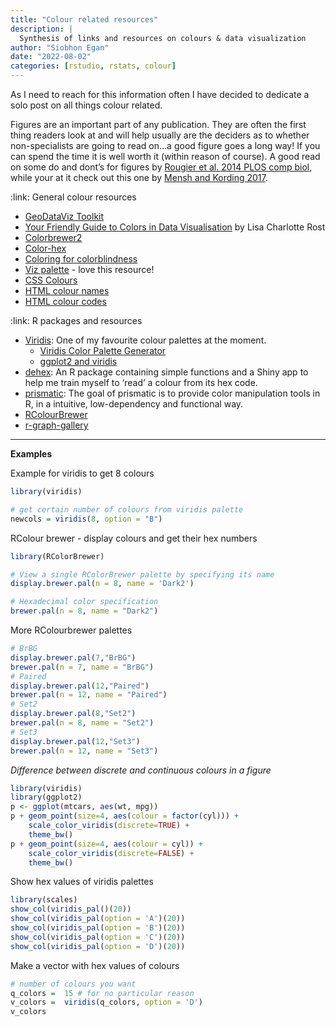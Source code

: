 ```yaml
---
title: "Colour related resources"
description: |
  Synthesis of links and resources on colours & data visualization
author: "Siobhon Egan"
date: "2022-08-02"
categories: [rstudio, rstats, colour]
---
```


As I need to reach for this information often I have decided to dedicate a solo post on all things colour related.

Figures are an important part of any publication. They are often the first thing readers look at and will help usually are the deciders as to whether non-specialists are going to read on...a good figure goes a long way! If you can spend the time it is well worth it (within reason of course). A good read on some do and dont's for figures by [Rougier et al. 2014 PLOS comp biol](https://doi.org/10.1371/journal.pcbi.1003833), while your at it check out this one by [Mensh and Kording 2017](https://journals.plos.org/ploscompbiol/article?id=10.1371/journal.pcbi.1005619).

:link: General colour resources

-   [GeoDataViz Toolkit](https://github.com/OrdnanceSurvey/GeoDataViz-Toolkit/tree/master/Colours)
-   [Your Friendly Guide to Colors in Data Visualisation](https://blog.datawrapper.de/colorguide/) by Lisa Charlotte Rost
-   [Colorbrewer2](https://colorbrewer2.org/#type=sequential&scheme=BuGn&n=3)
-   [Color-hex](https://www.color-hex.com/)
-   [Coloring for colorblindness](https://davidmathlogic.com/colorblind/#%23D81B60-%231E88E5-%23FFC107-%23004D40)
-   [Viz palette](https://projects.susielu.com/viz-palette) - love this resource!
-   [CSS Colours](https://www.w3schools.com/cssref/css_colors.asp)
-   [HTML colour names](https://www.w3schools.com/colors/colors_names.asp)
-   [HTML colour codes](https://htmlcolorcodes.com/)

:link: R packages and resources

- [Viridis](https://cran.r-project.org/web/packages/viridis/vignettes/intro-to-viridis.html): One of my favourite colour palettes at the moment.
    - [Viridis Color Palette Generator](https://waldyrious.net/viridis-palette-generator/)
    - [ggplot2 and viridis](https://ggplot2.tidyverse.org/reference/scale_viridis.html)
- [dehex](https://matt-dray.github.io/dehex/): An R package containing simple functions and a Shiny app to help me train myself to ‘read’ a colour from its hex code.
- [prismatic](https://emilhvitfeldt.github.io/prismatic/): The goal of prismatic is to provide color manipulation tools in R, in a intuitive, low-dependency and functional way.
- [RColourBrewer](https://r-graph-gallery.com/38-rcolorbrewers-palettes.html)
- [r-graph-gallery](https://r-graph-gallery.com/colors.html)

---

**Examples**

Example for viridis to get 8 colours 
```r
library(viridis)

# get certain number of colours from viridis palette
newcols = viridis(8, option = "B")
```


RColour brewer - display colours and get their hex numbers
```r
library(RColorBrewer)

# View a single RColorBrewer palette by specifying its name
display.brewer.pal(n = 8, name = 'Dark2')

# Hexadecimal color specification 
brewer.pal(n = 8, name = "Dark2")
```
More RColourbrewer palettes
```r
# BrBG
display.brewer.pal(7,"BrBG")
brewer.pal(n = 7, name = "BrBG")
# Paired
display.brewer.pal(12,"Paired")
brewer.pal(n = 12, name = "Paired")
# Set2
display.brewer.pal(8,"Set2")
brewer.pal(n = 8, name = "Set2")
# Set3
display.brewer.pal(12,"Set3")
brewer.pal(n = 12, name = "Set3")
```


*Difference between discrete and continuous colours in a figure*

```r
library(viridis)
library(ggplot2)
p <- ggplot(mtcars, aes(wt, mpg))
p + geom_point(size=4, aes(colour = factor(cyl))) +
    scale_color_viridis(discrete=TRUE) +
    theme_bw()
p + geom_point(size=4, aes(colour = cyl)) +
    scale_color_viridis(discrete=FALSE) +
    theme_bw()
```

Show hex values of viridis palettes
```r
library(scales)
show_col(viridis_pal()(20))
show_col(viridis_pal(option = 'A')(20))
show_col(viridis_pal(option = 'B')(20))
show_col(viridis_pal(option = 'C')(20))
show_col(viridis_pal(option = 'D')(20))
```

Make a vector with hex values of colours
```r
# number of colours you want
q_colors =  15 # for no particular reason
v_colors =  viridis(q_colors, option = 'D')
v_colors
```





